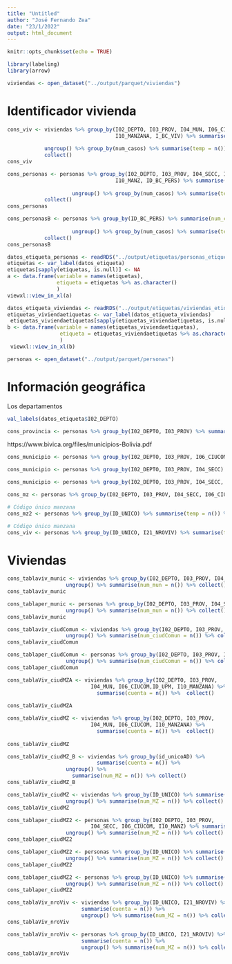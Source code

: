 ---
title: "Untitled"
author: "José Fernando Zea"
date: "23/1/2022"
output: html_document
---

```{r setup, include=FALSE}
knitr::opts_chunk$set(echo = TRUE)
```

```{r}
library(labeling)
library(arrow)
```

```{r}
viviendas <- open_dataset("../output/parquet/viviendas")
```

# Identificador vivienda

```{r}
cons_viv <- viviendas %>% group_by(I02_DEPTO, I03_PROV, I04_MUN, I06_CIUCOM, ID_UPM,   
                                   I10_MANZANA, I_BC_VIV) %>% summarise(num_casos = n()) %>%
  
            ungroup() %>% group_by(num_casos) %>% summarise(temp = n()) %>%
            collect()
cons_viv
```


```{r}
cons_personas <- personas %>% group_by(I02_DEPTO, I03_PROV, I04_SECC, I06_CIUCOM,  
                                   I10_MANZ, ID_BC_PERS) %>% summarise(num_casos = n()) %>%
  
                     ungroup() %>% group_by(num_casos) %>% summarise(temp = n()) %>%
            collect()
cons_personas
```


```{r}
cons_personasB <- personas %>% group_by(ID_BC_PERS) %>% summarise(num_casos = n()) %>%
  
                     ungroup() %>% group_by(num_casos) %>% summarise(temp = n()) %>%
            collect()
cons_personasB
```





```{r}
datos_etiqueta_personas <- readRDS("../output/etiquetas/personas_etiquetas.rds")
etiquetas <- var_label(datos_etiqueta)
etiquetas[sapply(etiquetas, is.null)] <- NA
a <- data.frame(variable = names(etiquetas), 
                etiqueta = etiquetas %>% as.character()
                )
viewxl::view_in_xl(a)

```


```{r}
datos_etiqueta_viviendas <- readRDS("../output/etiquetas/viviendas_etiquetas.rds")
etiquetas_viviendaetiquetas <- var_label(datos_etiqueta_viviendas)
 etiquetas_viviendaetiquetas[sapply(etiquetas_viviendaetiquetas, is.null)] <- NA
b <- data.frame(variable = names(etiquetas_viviendaetiquetas), 
                 etiqueta = etiquetas_viviendaetiquetas %>% as.character()
                 )
 viewxl::view_in_xl(b)

```


```{r}
personas <- open_dataset("../output/parquet/personas")
```


# Información geográfica

Los departamentos
```{r}
val_labels(datos_etiqueta$I02_DEPTO)
```

```{r}
cons_provincia <- personas %>% group_by(I02_DEPTO, I03_PROV) %>% summarise(temp = n()) %>% collect() %>% arrange(I02_DEPTO, I03_PROV)
```

https://www.bivica.org/files/municipios-Bolivia.pdf


```{r}
cons_municipio <- personas %>% group_by(I02_DEPTO, I03_PROV, I06_CIUCOM) %>% summarise(temp = n()) %>% collect() %>% arrange(I02_DEPTO, I03_PROV, I06_CIUCOM)
```



```{r}
cons_municipio <- personas %>% group_by(I02_DEPTO, I03_PROV, I04_SECC) %>% summarise(temp = n()) %>% collect() %>% arrange(I02_DEPTO, I03_PROV, I04_SECC)
```


```{r}
cons_municipio <- personas %>% group_by(I02_DEPTO, I03_PROV, I04_SECC, I06_CIUCOM) %>% summarise(temp = n()) %>% collect() %>% arrange(I02_DEPTO, I03_PROV, I04_SECC, I06_CIUCOM)
```




```{r}
cons_mz <- personas %>% group_by(I02_DEPTO, I03_PROV, I04_SECC, I06_CIUCOM, I10_MANZ) %>% summarise(temp = n()) %>% collect() %>% arrange(I02_DEPTO, I03_PROV, I04_SECC, I06_CIUCOM, I10_MANZ)
```

```{r}
# Código único manzana
cons_mz2 <- personas %>% group_by(ID_UNICO) %>% summarise(temp = n()) %>% collect() 
```




```{r}
# Código único manzana
cons_viv <- personas %>% group_by(ID_UNICO, I21_NROVIV) %>% summarise(temp = n()) %>% collect() 
```


# Viviendas





```{r}
cons_tablaviv_munic <- viviendas %>% group_by(I02_DEPTO, I03_PROV, I04_MUN) %>% summarise(cuenta = n()) %>%
                   ungroup() %>% summarise(num_mun = n()) %>% collect()
cons_tablaviv_munic

```


```{r}
cons_tablaper_munic <- personas %>% group_by(I02_DEPTO, I03_PROV, I04_SECC) %>% summarise(cuenta = n()) %>%
                   ungroup() %>% summarise(num_mun = n()) %>% collect()
cons_tablaviv_munic

```




```{r}
cons_tablaviv_ciudComun <- viviendas %>% group_by(I02_DEPTO, I03_PROV, I04_MUN, I06_CIUCOM) %>% summarise(cuenta = n()) %>%
                   ungroup() %>% summarise(num_ciudComun = n()) %>% collect()
cons_tablaviv_ciudComun

```

```{r}
cons_tablaper_ciudComun <- personas %>% group_by(I02_DEPTO, I03_PROV, I04_SECC, I06_CIUCOM) %>% summarise(cuenta = n()) %>%
                   ungroup() %>% summarise(num_ciudComun = n()) %>% collect()
cons_tablaper_ciudComun

```



```{r}
cons_tablaViv_ciudMZA <- viviendas %>% group_by(I02_DEPTO, I03_PROV, 
                           I04_MUN, I06_CIUCOM,ID_UPM, I10_MANZANA) %>%
                             summarise(cuenta = n()) %>%  collect()
                   
cons_tablaViv_ciudMZA
```


```{r}
cons_tablaViv_ciudMZ <- viviendas %>% group_by(I02_DEPTO, I03_PROV, 
                           I04_MUN, I06_CIUCOM, I10_MANZANA) %>%
                             summarise(cuenta = n()) %>%  collect()
                   
cons_tablaViv_ciudMZ
```

```{r}
cons_tablaViv_ciudMZ_B <- viviendas %>% group_by(id_unicoAD) %>%
                             summarise(cuenta = n()) %>%
                   ungroup() %>% 
                     summarise(num_MZ = n()) %>% collect()
cons_tablaViv_ciudMZ_B
```



```{r}
cons_tablaViv_ciudMZ <- viviendas %>% group_by(ID_UNICO) %>% summarise(cuenta = n()) %>%
                   ungroup() %>% summarise(num_MZ = n()) %>% collect()
cons_tablaViv_ciudMZ
```



```{r}
cons_tablaper_ciudMZ2 <- personas %>% group_by(I02_DEPTO, I03_PROV, 
                           I04_SECC, I06_CIUCOM, I10_MANZ) %>% summarise(cuenta = n()) %>%
                   ungroup() %>% summarise(num_MZ = n()) %>% collect()
cons_tablaper_ciudMZ2
```


```{r}
cons_tablaper_ciudMZ2 <- personas %>% group_by(ID_UNICO) %>% summarise(cuenta = n()) %>%
                   ungroup() %>% summarise(num_MZ = n()) %>% collect()
cons_tablaper_ciudMZ2


```



```{r}
cons_tablaper_ciudMZ2 <- personas %>% group_by(ID_UNICO) %>% summarise(cuenta = n()) %>%
                   ungroup() %>% summarise(num_MZ = n()) %>% collect()
cons_tablaper_ciudMZ2


```







```{r}
cons_tablaViv_nroViv <- viviendas %>% group_by(ID_UNICO, I21_NROVIV) %>% 
                        summarise(cuenta = n()) %>%
                        ungroup() %>% summarise(num_MZ = n()) %>% collect()
cons_tablaViv_nroViv
```



```{r}
cons_tablaViv_nroViv <- personas %>% group_by(ID_UNICO, I21_NROVIV) %>% 
                        summarise(cuenta = n()) %>%
                        ungroup() %>% summarise(num_MZ = n()) %>% collect()
cons_tablaViv_nroViv
```